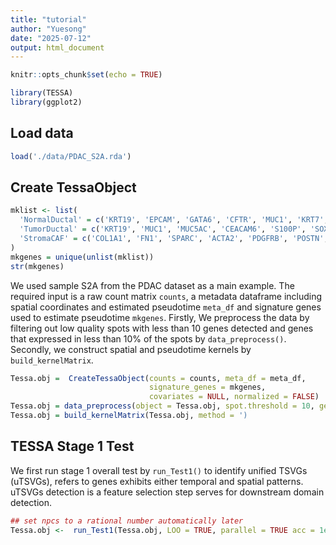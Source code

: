 ```yaml
---
title: "tutorial"
author: "Yuesong"
date: "2025-07-12"
output: html_document
---
```


```r
knitr::opts_chunk$set(echo = TRUE)
```

```r
library(TESSA)
library(ggplot2)
```

## Load data
```r
load('./data/PDAC_S2A.rda')
```



## Create TessaObject 

```r
mklist <- list(
  'NormalDuctal' = c('KRT19', 'EPCAM', 'GATA6', 'CFTR', 'MUC1', 'KRT7', 'CDH1', 'HNF1A', 'FOXA2'),
  'TumorDuctal' = c('KRT19', 'MUC1', 'MUC5AC', 'CEACAM6', 'S100P', 'SOX9', 'ZEB1', 'SNAI2', 'TP63', 'FN1', 'CD44', 'VIM','TFF1','TFF2'),
  'StromaCAF' = c('COL1A1', 'FN1', 'SPARC', 'ACTA2', 'PDGFRB', 'POSTN', 'LOXL2', 'MMP2', 'MMP9', 'FAP', 'TGFB1', 'CXCL12', 'CCL2')
)
mkgenes = unique(unlist(mklist))
str(mkgenes) 


```


We used sample S2A from the PDAC dataset as a main example. The required input is a raw count matrix `counts`, a metadata dataframe including spatial coordinates and estimated pseudotime `meta_df` and signature genes used to estimate pseudotime `mkgenes`. Firstly, We preprocess the data by filtering out low quality spots with less than 10 genes detected and genes that expressed in less than 10% of the spots by `data_preprocess()`. Secondly, we construct spatial and pseudotime kernels by `build_kernelMatrix`. 

```r
Tessa.obj =  CreateTessaObject(counts = counts, meta_df = meta_df,
                               signature_genes = mkgenes,
                               covariates = NULL, normalized = FALSE)
Tessa.obj = data_preprocess(object = Tessa.obj, spot.threshold = 10, gene.threshold = 0.1)
Tessa.obj = build_kernelMatrix(Tessa.obj, method = ')

```

## TESSA Stage 1 Test 

We first run stage 1 overall test by `run_Test1()` to identify unified TSVGs (uTSVGs), refers to genes exhibits either temporal and spatial patterns. uTSVGs detection is a feature selection step serves for downstream domain detection.

```r
## set npcs to a rational number automatically later
Tessa.obj <-  run_Test1(Tessa.obj, LOO = TRUE, parallel = TRUE acc = 1e-60,npcs = 10 )  
```



